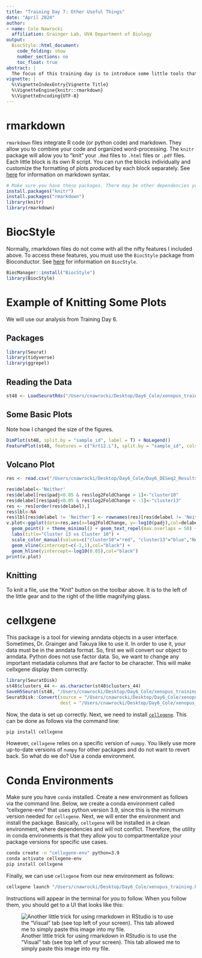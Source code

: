 ```yaml
---
title: "Training Day 7: Other Useful Things"
date: "April 2024"
author:
- name: Cole Nawrocki
  affiliation: Grainger Lab, UVA Department of Biology
output:
  BiocStyle::html_document:
    code_folding: show
    number_sections: no
    toc_float: true
abstract: |
  The focus of this training day is to introduce some little tools that can be helpful for your presentations and your workflows. Among these tools are rmarkdown, BiocStyle, conda environments, and cellxgene. 
vignette: |
  %\VignetteIndexEntry{Vignette Title}
  %\VignetteEngine{knitr::rmarkdown}
  %\VignetteEncoding{UTF-8}
---
```


# rmarkdown

`rmarkdown` files integrate R code (or python code) and markdown. They allow you to combine your code and organized word-processing. The `knitr` package will allow you to "knit" your `.Rmd` files to `.html` files or `.pdf` files. Each little block is its own R script. You can run the blocks individually and customize the formatting of plots produced by each block separately. See [here](https://www.markdownguide.org/cheat-sheet/) for information on markdown syntax.

```r
# Make sure you have these packages. There may be other dependencies you have to install.
install.packages("knitr")
install.packages("rmarkdown")
library(knitr)
library(rmarkdown)
```

# BiocStyle

Normally, rmarkdown files do not come with all the nifty features I included above. To access these features, you must use the `BiocStyle` package from Bioconductor. See [here](https://bioconductor.org/packages/release/bioc/vignettes/BiocStyle/inst/doc/AuthoringRmdVignettes.html) for information on `BiocStyle`.

```r
BiocManager::install("BiocStyle")
library(BiocStyle)
```

# Example of Knitting Some Plots

We will use our analysis from Training Day 6.

## Packages

```r
library(Seurat)
library(tidyverse)
library(ggrepel)
```

## Reading the Data

```r
st48 <- LoadSeuratRds("/Users/cnawrocki/Desktop/Day6_Cole/xenopus_training.Rds")
```

## Some Basic Plots

Note how I changed the size of the figures.

```r
DimPlot(st48, split.by = "sample_id", label = T) + NoLegend()
FeaturePlot(st48, features = c("krt12.L"), split.by = "sample_id", cols = c("blue","green"), order=T)
```

## Volcano Plot

```r
res <- read.csv("/Users/cnawrocki/Desktop/Day6_Cole/Day6_DESeq2_Results.csv", row.names = 1)

res$delabel<-'Neither'
res$delabel[res$padj<0.05 & res$log2FoldChange > 1]<-"cluster10"
res$delabel[res$padj<0.05 & res$log2FoldChange < -1]<-"cluster13"
res <- res[order(res$delabel),]
res$lbl<-NA
res$lbl[res$delabel != 'Neither'] <- rownames(res)[res$delabel != 'Neither']
v.plot<-ggplot(data=res,aes(x=log2FoldChange, y=-log10(padj),col=delabel, label=lbl)) +
  geom_point() + theme_minimal() + geom_text_repel(max.overlaps = 50) +
  labs(title="Cluster 13 vs Cluster 10") + 
  scale_color_manual(values=c("cluster10"="red", "cluster13"="blue","Neither"="gray")) +
  geom_vline(xintercept=c(-1,1),col="black") + 
  geom_hline(yintercept=-log10(0.05),col="black")
print(v.plot)
```

## Knitting

To knit a file, use the "Knit" button on the toolbar above. It is to the left of the little gear and to the right of the little magnifying glass.

# cellxgene

This package is a tool for viewing anndata objects in a user interface. Sometimes, Dr. Grainger and Takuya like to use it. In order to use it, your data must be in the anndata format. So, first we will convert our object to anndata. Python does not use factor data. So, we want to change any important metadata columns that are factor to be character. This will make cellxgene display them correctly.

```r
library(SeuratDisk)
st48$clusters_44 <- as.character(st48$clusters_44)
SaveH5Seurat(st48, "/Users/cnawrocki/Desktop/Day6_Cole/xenopus_training.h5Seurat", overwrite = T)
SeuratDisk::Convert(source = "/Users/cnawrocki/Desktop/Day6_Cole/xenopus_training.h5Seurat", 
                    dest = "/Users/cnawrocki/Desktop/Day6_Cole/xenopus_training.h5ad", overwrite = T)
```

Now, the data is set up correctly. Next, we need to install [`cellxgene`](https://cellxgene.cziscience.com/docs/01__CellxGene). This can be done as follows via the command line:

```bash
pip install cellxgene
```

However, `cellxgene` relies on a specific version of `numpy`. You likely use more up-to-date versions of `numpy` for other packages and do not want to revert back. So what do we do? Use a conda environment.

# Conda Environments

Make sure you have `conda` installed. Create a new environment as follows via the command line. Below, we create a conda environment called "cellxgene-env" that uses python version 3.9, since this is the minimum version needed for `cellxgene`. Next, we will enter the environment and install the package. Basically, `cellxgene` will be installed in a clean environment, where dependencies and will not conflict. Therefore, the utility in conda environments is that they allow you to compartmentalize your package versions for specific use cases.

```bash
conda create -n "cellxgene-env" python=3.9
conda activate cellxgene-env
pip install cellxgene
```

Finally, we can use `cellxgene` from our new environment as follows:

```bash
cellxgene launch "/Users/cnawrocki/Desktop/Day6_Cole/xenopus_training.h5ad"
```

Instructions will appear in the terminal for you to follow. When you follow them, you should get to a UI that looks like this:

![Another little trick for using rmarkdown in RStudio is to use the "Visual" tab (see top left of your screen). This tab allowed me to simply paste this image into my file.](/Users/cnawrocki/Desktop/cellxgene_example_ui.png)

